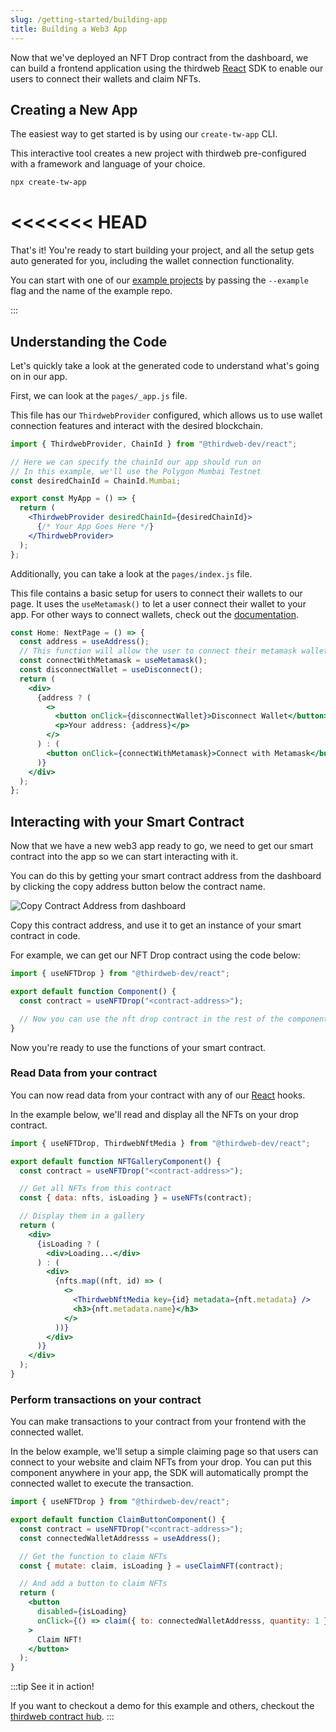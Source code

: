 ```yaml
---
slug: /getting-started/building-app
title: Building a Web3 App
---
```


Now that we've deployed an NFT Drop contract from the dashboard, we can build a frontend application using the thirdweb [React](/react) SDK to enable our users to connect their wallets and claim NFTs.

## Creating a New App

The easiest way to get started is by using our `create-tw-app` CLI.

This interactive tool creates a new project with thirdweb pre-configured with a framework and language of your choice.

```bash
npx create-tw-app
```

# <<<<<<< HEAD

That's it! You're ready to start building your project, and all the setup gets auto generated for you, including the wallet connection functionality.

You can start with one of our [example projects](/examples) by passing the `--example` flag and the name of the example repo.

:::

## Understanding the Code

Let's quickly take a look at the generated code to understand what's going on in our app.

First, we can look at the `pages/_app.js` file.

This file has our `ThirdwebProvider` configured, which allows us to use wallet connection features and interact with the desired blockchain.

```jsx
import { ThirdwebProvider, ChainId } from "@thirdweb-dev/react";

// Here we can specify the chainId our app should run on
// In this example, we'll use the Polygon Mumbai Testnet
const desiredChainId = ChainId.Mumbai;

export const MyApp = () => {
  return (
    <ThirdwebProvider desiredChainId={desiredChainId}>
      {/* Your App Goes Here */}
    </ThirdwebProvider>
  );
};
```

Additionally, you can take a look at the `pages/index.js` file.

This file contains a basic setup for users to connect their wallets to our page. It uses the `useMetamask()` to let a user connect their wallet to your app. For other ways to connect wallets, check out the [documentation](/react/category/wallet-connection).

```jsx
const Home: NextPage = () => {
  const address = useAddress();
  // This function will allow the user to connect their metamask wallet to our page
  const connectWithMetamask = useMetamask();
  const disconnectWallet = useDisconnect();
  return (
    <div>
      {address ? (
        <>
          <button onClick={disconnectWallet}>Disconnect Wallet</button>
          <p>Your address: {address}</p>
        </>
      ) : (
        <button onClick={connectWithMetamask}>Connect with Metamask</button>
      )}
    </div>
  );
};
```

## Interacting with your Smart Contract

Now that we have a new web3 app ready to go, we need to get our smart contract into the app so we can start interacting with it.

You can do this by getting your smart contract address from the dashboard by clicking the copy address button below the contract name.

![Copy Contract Address from dashboard](./assets/copy-contract-address.png)

Copy this contract address, and use it to get an instance of your smart contract in code.

For example, we can get our NFT Drop contract using the code below:

```jsx
import { useNFTDrop } from "@thirdweb-dev/react";

export default function Component() {
  const contract = useNFTDrop("<contract-address>");

  // Now you can use the nft drop contract in the rest of the component
}
```

Now you're ready to use the functions of your smart contract.

### Read Data from your contract

You can now read data from your contract with any of our [React](/react) hooks.

In the example below, we'll read and display all the NFTs on your drop contract.

```jsx
import { useNFTDrop, ThirdwebNftMedia } from "@thirdweb-dev/react";

export default function NFTGalleryComponent() {
  const contract = useNFTDrop("<contract-address>");

  // Get all NFTs from this contract
  const { data: nfts, isLoading } = useNFTs(contract);

  // Display them in a gallery
  return (
    <div>
      {isLoading ? (
        <div>Loading...</div>
      ) : (
        <div>
          {nfts.map((nft, id) => (
            <>
              <ThirdwebNftMedia key={id} metadata={nft.metadata} />
              <h3>{nft.metadata.name}</h3>
            </>
          ))}
        </div>
      )}
    </div>
  );
}
```

### Perform transactions on your contract

You can make transactions to your contract from your frontend with the connected wallet.

In the below example, we'll setup a simple claiming page so that users can connect to your website and claim NFTs from your drop. You can put this component anywhere in your app,
the SDK will automatically prompt the connected wallet to execute the transaction.

```jsx
import { useNFTDrop } from "@thirdweb-dev/react";

export default function ClaimButtonComponent() {
  const contract = useNFTDrop("<contract-address>");
  const connectedWalletAddresss = useAddress();

  // Get the function to claim NFTs
  const { mutate: claim, isLoading } = useClaimNFT(contract);

  // And add a button to claim NFTs
  return (
    <button
      disabled={isLoading}
      onClick={() => claim({ to: connectedWalletAddresss, quantity: 1 })}
    >
      Claim NFT!
    </button>
  );
}
```

:::tip See it in action!

If you want to checkout a demo for this example and others, checkout the [thirdweb contract hub](https://contract-hub.thirdweb-example.com/).
:::
